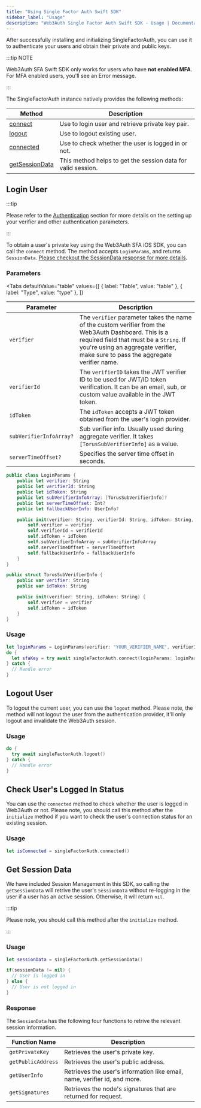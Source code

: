 ```yaml
---
title: "Using Single Factor Auth Swift SDK"
sidebar_label: "Usage"
description: "Web3Auth Single Factor Auth Swift SDK - Usage | Documentation - Web3Auth"
---
```




After successfully installing and initializing SingleFactorAuth, you can use it to authenticate your
users and obtain their private and public keys.

:::tip NOTE

Web3Auth SFA Swift SDK only works for users who have **not enabled MFA**. For MFA enabled users,
you'll see an Error message.

:::

The SingleFactorAuth instance natively provides the following methods:

| Method                                     | Description                                                  |
| ------------------------------------------ | ------------------------------------------------------------ |
| [connect](#login-user)                     | Use to login user and retrieve private key pair.             |
| [logout](#logout-user)                     | Use to logout existing user.                                 |
| [connected](#check-users-logged-in-status) | Use to check whether the user is logged in or not.           |
| [getSessionData](#get-session-data)        | This method helps to get the session data for valid session. |

## Login User

:::tip

Please refer to the [Authentication](./authentication) section for more details on the setting up
your verifier and other authentication parameters.

:::

To obtain a user's private key using the Web3Auth SFA iOS SDK, you can call the `connect` method.
The method accepts `LoginParams`, and returns `SessionData`.
[Please checkout the SessionData response for more details](#response).

### Parameters

<Tabs
  defaultValue="table"
  values={[
    { label: "Table", value: "table" },
    { label: "Type", value: "type" },
  ]}
>

<TabItem value="table">

| Parameter               | Description                                                                                                                                                                                                                         |
| ----------------------- | ----------------------------------------------------------------------------------------------------------------------------------------------------------------------------------------------------------------------------------- |
| `verifier`              | The `verifier` parameter takes the name of the custom verifier from the Web3Auth Dashboard. This is a required field that must be a `String`. If you're using an aggregate verifier, make sure to pass the aggregate verifier name. |
| `verifierId`            | The `verifierID` takes the JWT verifier ID to be used for JWT/ID token verification. It can be an email, sub, or custom value available in the JWT token.                                                                           |
| `idToken`               | The `idToken` accepts a JWT token obtained from the user's login provider.                                                                                                                                                          |
| `subVerifierInfoArray?` | Sub verifier info. Usually used during aggregate verifier. It takes `[TorusSubVerifierInfo]` as a value.                                                                                                                            |
| `serverTimeOffset?`     | Specifies the server time offset in seconds.                                                                                                                                                                                        |

</TabItem>

<TabItem value="type">

```swift
public class LoginParams {
    public let verifier: String
    public let verifierId: String
    public let idToken: String
    public let subVerifierInfoArray: [TorusSubVerifierInfo]?
    public let serverTimeOffset: Int?
    public let fallbackUserInfo: UserInfo?

    public init(verifier: String, verifierId: String, idToken: String, subVerifierInfoArray: [TorusSubVerifierInfo]? = nil, serverTimeOffset: Int? = nil, fallbackUserInfo: UserInfo? = nil) {
        self.verifier = verifier
        self.verifierId = verifierId
        self.idToken = idToken
        self.subVerifierInfoArray = subVerifierInfoArray
        self.serverTimeOffset = serverTimeOffset
        self.fallbackUserInfo = fallbackUserInfo
    }
}

public struct TorusSubVerifierInfo {
    public var verifier: String
    public var idToken: String

    public init(verifier: String, idToken: String) {
        self.verifier = verifier
        self.idToken = idToken
    }
}
```

</TabItem>
</Tabs>

### Usage

```swift
let loginParams = LoginParams(verifier: "YOUR_VERIFIER_NAME", verifierId: "YOUR_VERIFIER_ID", idToken: "YOUR_ID_TOKEN")
do {
  let sfaKey = try await singleFactorAuth.connect(loginParams: loginParams)
} catch {
  // Handle error
}
```

## Logout User

To logout the current user, you can use the `logout` method. Please note, the method will not logout
the user from the authentication provider, it'll only logout and invalidate the Web3Auth session.

### Usage

```swift
do {
  try await singleFactorAuth.logout()
} catch {
  // Handle error
}
```

## Check User's Logged In Status

You can use the `connected` method to check whether the user is logged in Web3Auth or not. Please
note, you should call this method after the `initialize` method if you want to check the user's
connection status for an existing session.

### Usage

```swift
let isConnected = singleFactorAuth.connected()
```

## Get Session Data

We have included Session Management in this SDK, so calling the `getSessionData` will retrive the
user's `SessionData` without re-logging in the user if a user has an active session. Otherwise, it
will return `nil`.

:::tip

Please note, you should call this method after the `initialize` method.

:::

### Usage

```swift
let sessionData = singleFactorAuth.getSessionData()

if(sessionData != nil) {
  // User is logged in
} else {
  // User is not logged in
}
```

### Response

The `SessionData` has the following four functions to retrive the relevant session information.

| Function Name      | Description                                                               |
| ------------------ | ------------------------------------------------------------------------- |
| `getPrivateKey`    | Retrieves the user's private key.                                         |
| `getPublicAddress` | Retrieves the user's public address.                                      |
| `getUserInfo`      | Retrieves the user's information like email, name, verifier id, and more. |
| `getSignatures`    | Retrieves the node's signatures that are returned for request.            |
